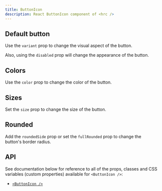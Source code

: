 ```yaml
---
title: ButtonIcon
description: React ButtonIcon component of <hrc />
---
```



## Default button

Use the `variant` prop to change the visual aspect of the button.

Also, using the `disabled` prop will change the appearance of the button.

<Demo layout="row">
  <Demos.ButtonIconDefault />
</Demo>

<SourceCode code={defaultCode} title="button-icon-default.tsx" />

## Colors

Use the `color` prop to change the color of the button.

<Demo layout="grid" cols={2} className="button-icon-colors">
  <Demos.ButtonIconColors />
</Demo>

<SourceCode code={colorsCode} title="button-icon-colors.tsx" />

## Sizes

Set the `size` prop to change the size of the button.

<Demo layout="row">
  <Demos.ButtonIconSizes />
</Demo>

<SourceCode code={sizesCode} title="button-icon-sizes.tsx" />

## Rounded

Add the `roundedSide` prop or set the `fullRounded` prop to change the button's
border radius.

<Demo layout="grid" cols={5}>
  <Demos.ButtonIconRounded />
</Demo>

<SourceCode code={roundedCode} title="button-icon-rounded.tsx" />

## API

See documentation below for reference to all of the props, classes and CSS
variables (custom properties) available for `<ButtonIcon />`:

- [`<ButtonIcon />`](/hrc/api/button-icon)

